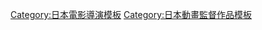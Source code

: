 {{Navbox
|bodyclass=hlist

|name= 後藤圭二執導作品
|title= [[後藤圭二]]執導作品
|listclass = hlist hlist-hyphen
|group1= 電視動畫
|list1= {{Navbox|child
|group1 = 2000年代
|list1 = 
* [[天使特警]]（2002年－2003年）
* [[詩∽片]]（2004年）
* [[機神大戰]]（2007年）
* [[KIDDY GiRL-AND]]（2009年－2010年）
|group2 = 2010年代
|list2 = 
* [[戰國Collection]]（2012年）
* [[最終騎士]]（2016年）
|group3 = 2020年代
|list3 = 
* [[虛構推理]]（2020年）
}}
|group2= 電影動畫
|list2=
* [[天使特警|天使特警劇場版三部作]]<sup>1</sup>（2007年）
* [[暗殺教室|暗殺教室 修學旅行篇]]<sup>2</sup>（2013年）
|below=
1：覺醒篇/氾濫篇/黎明篇
2：Jump Festa 2013上映作
}}<noinclude>
{{DEFAULTSORT:Gotou Keiji}}
[[Category:日本電影導演模板]]
[[Category:日本動畫監督作品模板]]
</noinclude>